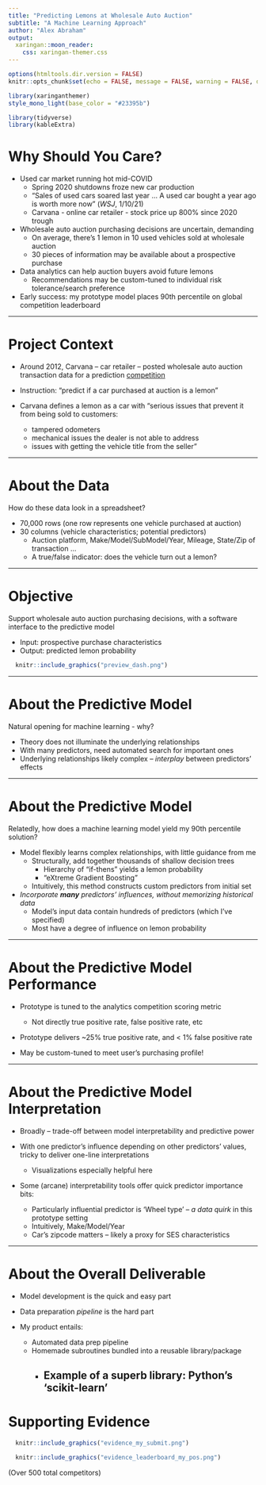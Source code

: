 ```yaml
---
title: "Predicting Lemons at Wholesale Auto Auction"
subtitle: "A Machine Learning Approach"
author: "Alex Abraham"
output:
  xaringan::moon_reader:
    css: xaringan-themer.css
---
```


<style>

.remark-slide-content > h1 {   font-size: 45px ; }

</style>


```r
options(htmltools.dir.version = FALSE)
knitr::opts_chunk$set(echo = FALSE, message = FALSE, warning = FALSE, dpi = 100, fig.showtext = TRUE)
```

```r
library(xaringanthemer)
style_mono_light(base_color = "#23395b")

library(tidyverse)
library(kableExtra)
```



# Why Should You Care?

- Used car market running hot mid-COVID
  - Spring 2020 shutdowns froze new car production
  - "Sales of used cars soared last year ... 
     A used car bought a year ago is worth more now" (_WSJ_, 1/10/21)
  - Carvana - online car retailer - stock price up 800% since 2020 trough
  
- Wholesale auto auction purchasing decisions are uncertain, demanding
  - On average, there's 1 lemon in 10 used vehicles sold at wholesale auction
  - 30 pieces of information may be available about a prospective purchase

- Data analytics can help auction buyers avoid future lemons
  - Recommendations may be custom-tuned to individual risk tolerance/search preference

- Early success: my prototype model places 90th percentile 
  on global competition leaderboard

---

# Project Context

- Around 2012, Carvana – car retailer – posted wholesale auto auction transaction data for a prediction [competition](https://www.kaggle.com/c/DontGetKicked)

- Instruction: "predict if a car purchased at auction is a lemon"

- Carvana defines a lemon as a car with “serious issues that prevent it from being sold to customers: 
  - tampered odometers
  - mechanical issues the dealer is not able to address
  - issues with getting the vehicle title from the seller"


---

# About the Data

How do these data look in a spreadsheet?

- 70,000 rows (one row represents one vehicle purchased at auction)
- 30 columns (vehicle characteristics; potential predictors)
  - Auction platform, Make/Model/SubModel/Year, Mileage, State/Zip of transaction ...
  - A true/false indicator: does the vehicle turn out a lemon?


---

# Objective

Support wholesale auto auction purchasing decisions, 
with a software interface to the predictive model

- Input: prospective purchase characteristics
- Output: predicted lemon probability

```r
  knitr::include_graphics("preview_dash.png")
```


---

# About the Predictive Model

Natural opening for machine learning - why?

- Theory does not illuminate the underlying relationships
- With many predictors, need automated search for important ones
- Underlying relationships likely complex -- _interplay_ between predictors' effects

---

# About the Predictive Model

Relatedly, how does a machine learning model yield my 90th percentile solution?

- Model flexibly learns complex relationships, with little guidance from me
  - Structurally, add together thousands of shallow decision trees
      - Hierarchy of "if-thens" yields a lemon probability
      - "eXtreme Gradient Boosting"
  - Intuitively, this method constructs custom predictors from initial set
  
- _Incorporate **many** predictors' influences, without memorizing historical data_
  - Model's input data contain hundreds of predictors (which I've specified)
  - Most have a degree of influence on lemon probability
  
---

# About the Predictive Model Performance

- Prototype is tuned to the analytics competition scoring metric 
  - Not directly true positive rate, false positive rate, etc

- Prototype delivers ~25% true positive rate, and < 1% false positive rate 

- May be custom-tuned to meet user's purchasing profile!

---

# About the Predictive Model Interpretation

- Broadly -- trade-off between model interpretability and predictive power

- With one predictor's influence depending on other predictors' values,
  tricky to deliver one-line interpretations
  - Visualizations especially helpful here
  
- Some (arcane) interpretability tools offer quick predictor importance bits:
  - Particularly influential predictor is 'Wheel type' -- _a data quirk_ in this prototype setting
  - Intuitively, Make/Model/Year
  - Car's zipcode matters -- likely a proxy for SES characteristics


---

# About the Overall Deliverable

- Model development is the quick and easy part

- Data preparation _pipeline_ is the hard part

- My product entails:
  - Automated data prep pipeline
  - Homemade subroutines bundled into a reusable library/package
      - Example of a superb library: Python's 'scikit-learn'
---

# Supporting Evidence

```r
  knitr::include_graphics("evidence_my_submit.png")
```

```r
  knitr::include_graphics("evidence_leaderboard_my_pos.png")
```

(Over 500 total competitors)
